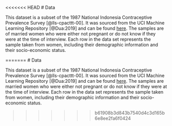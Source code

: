 <<<<<<< HEAD
# Data

This dataset is a subset of the 1987 National Indonesia Contraceptive Prevalence Survey [@lls-cpacttt-00]. It was sourced from the UCI Machine Learning Repository [@Dua:2019] and can be found [here](https://archive.ics.uci.edu/ml/datasets/Contraceptive+Method+Choice). The samples are of married women who were either not pregnant or do not know if they were at the time of interview. Each row in the data set represents the sample taken from women, including their demographic information and their socio-economic status.

=======
# Data

This dataset is a subset of the 1987 National Indonesia Contraceptive Prevalence Survey [@lls-cpacttt-00]. It was sourced from the UCI Machine Learning Repository [@Dua:2019] and can be found [here](https://archive.ics.uci.edu/ml/datasets/Contraceptive+Method+Choice). The samples are married women who were either not pregnant or do not know if they were at the time of interview. Each row in the data set represents the sample taken from women, including their demographic information and their socio-economic status.

>>>>>>> b61908b3d843b7540d4c3d165b6e8ee2fa6f0424
